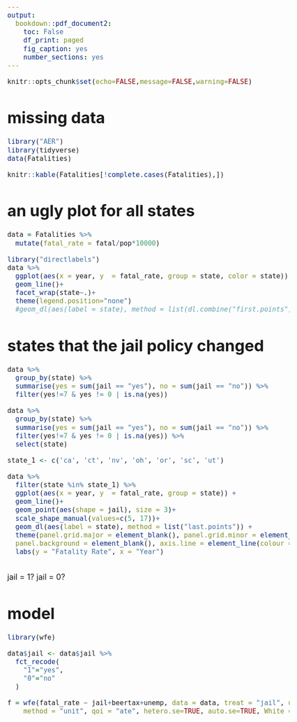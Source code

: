 ```yaml
---
output:
  bookdown::pdf_document2:
    toc: False
    df_print: paged
    fig_caption: yes
    number_sections: yes
---
```


<style type="text/css">

body{ /* Normal  */
      font-size: 18px;
  }

</style>

```r
knitr::opts_chunk$set(echo=FALSE,message=FALSE,warning=FALSE)
```

# missing data
```r
library("AER")
library(tidyverse)
data(Fatalities)

knitr::kable(Fatalities[!complete.cases(Fatalities),])
```

# an ugly plot for all states
```r
data = Fatalities %>% 
  mutate(fatal_rate = fatal/pop*10000)

```
```r
library("directlabels")
data %>% 
  ggplot(aes(x = year, y  = fatal_rate, group = state, color = state)) +
  geom_line()+
  facet_wrap(state~.)+
  theme(legend.position="none")
  #geom_dl(aes(label = state), method = list(dl.combine("first.points", "last.points")))
```

# states that the jail policy changed
```r
data %>% 
  group_by(state) %>% 
  summarise(yes = sum(jail == "yes"), no = sum(jail == "no")) %>% 
  filter(yes!=7 & yes != 0 | is.na(yes))

data %>% 
  group_by(state) %>% 
  summarise(yes = sum(jail == "yes"), no = sum(jail == "no")) %>% 
  filter(yes!=7 & yes != 0 | is.na(yes)) %>% 
  select(state)

state_1 <- c('ca', 'ct', 'nv', 'oh', 'or', 'sc', 'ut')

data %>% 
  filter(state %in% state_1) %>% 
  ggplot(aes(x = year, y  = fatal_rate, group = state)) +
  geom_line()+
  geom_point(aes(shape = jail), size = 3)+
  scale_shape_manual(values=c(5, 17))+
  geom_dl(aes(label = state), method = list("last.points")) +
  theme(panel.grid.major = element_blank(), panel.grid.minor = element_blank(),
  panel.background = element_blank(), axis.line = element_line(colour = "black")) +
  labs(y = "Fatality Rate", x = "Year")
  
```

jail = 1? jail = 0?

# model
```r
library(wfe)

data$jail <- data$jail %>% 
  fct_recode(
    "1"="yes",
    "0"="no"
  )

f = wfe(fatal_rate ~ jail+beertax+unemp, data = data, treat = "jail", unit.index = "state", time.index = "year",
    method = "unit", qoi = "ate", hetero.se=TRUE, auto.se=TRUE, White = TRUE, White.alpha = 0.05)
```

